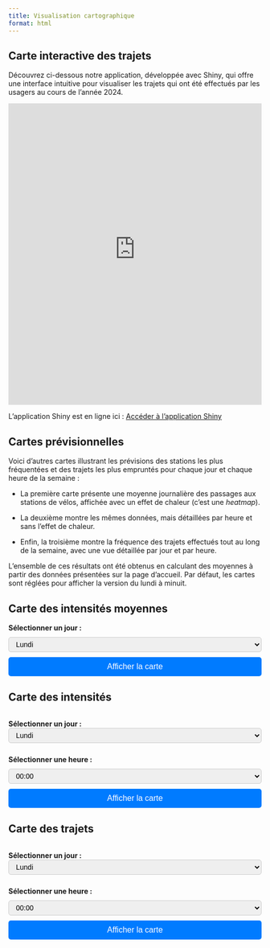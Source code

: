 ```yaml
---
title: Visualisation cartographique
format: html
---
```


## Carte interactive des trajets

:::{.wide-text}
Découvrez ci-dessous notre application, développée avec Shiny, qui offre une interface intuitive pour visualiser les trajets qui ont été effectués par les usagers au cours de l'année 2024.
:::

<iframe src="https://cyclevision3map.shinyapps.io/shiny_app/" width="100%" height="600px" frameborder="0"></iframe>

L'application Shiny est en ligne ici : [Accéder à l'application Shiny](https://cyclevision3map.shinyapps.io/shiny_app/){target="_blank"}


## Cartes prévisionnelles 

:::{.wide-text}

Voici d'autres cartes illustrant les prévisions des stations les plus fréquentées et des trajets les plus empruntés pour chaque jour et chaque heure de la semaine :

- La première carte présente une moyenne journalière des passages aux stations de vélos, affichée avec un effet de chaleur (c'est une *heatmap*).

- La deuxième montre les mêmes données, mais détaillées par heure et sans l'effet de chaleur.

- Enfin, la troisième montre la fréquence des trajets effectués tout au long de la semaine, avec une vue détaillée par jour et par heure.

L'ensemble de ces résultats ont été obtenus en calculant des moyennes à partir des données présentées sur la page d'accueil. Par défaut, les cartes sont réglées pour afficher la version du lundi à minuit.


:::


<head>
    <style>
        /* Styles pour les boutons */
        button {
            background-color: #007BFF; /* Bleu */
            color: white; /* Texte blanc */
            border: none;
            border-radius: 5px;
            padding: 10px 20px;
            font-size: 16px;
            cursor: pointer;
            transition: background-color 0.3s, transform 0.2s; /* Animation fluide */
            align-self: flex-start; /* Aligne le bouton à gauche, si souhaité */
            width: 100%;
        }

        button:hover {
            background-color: #0056b3; /* Bleu foncé au survol */
            transform: scale(1.05); /* Légère mise en relief */
        }

        button:active {
            background-color: #003f7f; /* Couleur encore plus foncée lorsqu'on clique */
            transform: scale(0.95); /* Effet d'enfoncement */
        }

        /* Pour aligner les boutons */
        form {
            display: flex;
            flex-direction: column; /* Aligne les éléments en colonne */
            gap: 10px; /* Ajoute un espace entre les éléments */
            margin-bottom: 20px; /* Ajoute un espace entre le formulaire et la carte */
        }

        /* Centrer les éléments */
        #carte-intensity-heat,
        #carte-intensity,
        #carte-trajets {
            margin-top: 20px;
            text-align: center;
        }

        /* Style des labels */
        label {
            font-weight: bold;
            margin-right: 10px;
        }

        /* Style des select */
        select {
            padding: 5px 10px;
            border-radius: 5px;
            border: 1px solid #ccc;
            font-size: 14px;
            margin-right: 10px;
            width: 100%;
        }
    </style>
</head>

<body>
    <!-- Carte des intensités moyennes avec chaleur -->
    <h2>Carte des intensités moyennes</h2>
    <form>
        <label for="date-intensity-heat">Sélectionner un jour :</label>
        <select id="date-intensity-heat">
            <option value="01">Lundi</option>
            <option value="02">Mardi</option>
            <option value="03">Mercredi</option>
            <option value="04">Jeudi</option>
            <option value="05">Vendredi</option>
            <option value="06">Samedi</option>
            <option value="07">Dimanche</option>
        </select>
        <button type="button" onclick="afficherCarte('intensity-heat')">Afficher la carte</button>
    </form>
    <div id="carte-intensity-heat"></div>

    <!-- Carte des intensités -->
    <h2>Carte des intensités</h2>
    <form>
        <label for="date-intensity">Sélectionner un jour :</label>
        <select id="date-intensity">
            <option value="01">Lundi</option>
            <option value="02">Mardi</option>
            <option value="03">Mercredi</option>
            <option value="04">Jeudi</option>
            <option value="05">Vendredi</option>
            <option value="06">Samedi</option>
            <option value="07">Dimanche</option>
        </select>
        
        <label for="heure-intensity">Sélectionner une heure :</label>
        <select id="heure-intensity">
            <option value="00">00:00</option>
            <option value="01">01:00</option>
            <option value="02">02:00</option>
            <option value="03">03:00</option>
            <option value="04">04:00</option>
            <option value="05">05:00</option>
            <option value="06">06:00</option>
            <option value="07">07:00</option>
            <option value="08">08:00</option>
            <option value="09">09:00</option>
            <option value="10">10:00</option>
            <option value="11">11:00</option>
            <option value="12">12:00</option>
            <option value="13">13:00</option>
            <option value="14">14:00</option>
            <option value="15">15:00</option>
            <option value="16">16:00</option>
            <option value="17">17:00</option>
            <option value="18">18:00</option>
            <option value="19">19:00</option>
            <option value="20">20:00</option>
            <option value="21">21:00</option>
            <option value="22">22:00</option>
            <option value="23">23:00</option>
        </select>
        <button type="button" onclick="afficherCarte('intensity')">Afficher la carte</button>
    </form>
    <div id="carte-intensity"></div>

    <!-- Carte des trajets -->
    <h2>Carte des trajets</h2>
    <form>
        <label for="date-trajets">Sélectionner un jour :</label>
        <select id="date-trajets">
            <option value="01">Lundi</option>
            <option value="02">Mardi</option>
            <option value="03">Mercredi</option>
            <option value="04">Jeudi</option>
            <option value="05">Vendredi</option>
            <option value="06">Samedi</option>
            <option value="07">Dimanche</option>
        </select>
        
        <label for="heure-trajets">Sélectionner une heure :</label>
        <select id="heure-trajets">
            <option value="00">00:00</option>
            <option value="01">01:00</option>
            <option value="02">02:00</option>
            <option value="03">03:00</option>
            <option value="04">04:00</option>
            <option value="05">05:00</option>
            <option value="06">06:00</option>
            <option value="07">07:00</option>
            <option value="08">08:00</option>
            <option value="09">09:00</option>
            <option value="10">10:00</option>
            <option value="11">11:00</option>
            <option value="12">12:00</option>
            <option value="13">13:00</option>
            <option value="14">14:00</option>
            <option value="15">15:00</option>
            <option value="16">16:00</option>
            <option value="17">17:00</option>
            <option value="18">18:00</option>
            <option value="19">19:00</option>
            <option value="20">20:00</option>
            <option value="21">21:00</option>
            <option value="22">22:00</option>
            <option value="23">23:00</option>
        </select>
        <button type="button" onclick="afficherCarte('trajets')">Afficher la carte</button>
    </form>
    <div id="carte-trajets"></div>

    <script>
        function afficherCarte(type) {
            // Sélectionner les éléments en fonction du type de carte
            const carteDiv = document.getElementById(`carte-${type}`);
            let fichierCarte;

            if (type === 'intensity-heat') {
                // Pour la carte heat, uniquement la date est utilisée
                const date = document.getElementById('date-intensity-heat').value;
                fichierCarte = `maps_files/figure-html/cartes_intensity_heat/intensity_heat_${date}.html`;
            } else {
                // Pour les autres cartes, la date et l'heure sont utilisées
                const date = document.getElementById(`date-${type}`).value;
                const heure = document.getElementById(`heure-${type}`).value;
                fichierCarte = (type === 'intensity')
                    ? `maps_files/figure-html/cartes_intensity/intensity_${date}_${heure}.html`
                    : `maps_files/figure-html/cartes_trajets/trajets_${date}_${heure}.html`;
            }

            // Supprimer l'iframe existante (s'il y en a une)
            carteDiv.innerHTML = '';

            // Créer une nouvelle iframe et l'ajouter
            const iframe = document.createElement('iframe');
            iframe.src = fichierCarte;
            iframe.width = '100%';
            iframe.height = '500px';

            carteDiv.appendChild(iframe);
        }

        window.onload = function() {
            // Afficher les cartes par défaut au chargement (par exemple, Lundi 00:00)
            afficherCarte('intensity-heat');
            afficherCarte('intensity');
            afficherCarte('trajets');
        };
    </script>
</body>
</html>